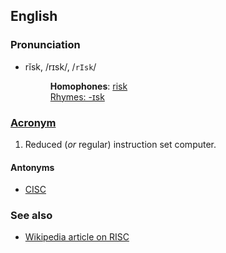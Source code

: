 ==English==
===Pronunciation===
*rĭsk, /rɪsk/, /<tt>rIsk</tt>/
*:'''Homophones''': [[risk]]
*:[[Rhymes:English:-ɪsk|Rhymes: -ɪsk]]

===[[Wiktionary:List of acronyms and abbreviations|Acronym]]===
#{{computing}} Reduced (''or'' regular) instruction set computer.

====Antonyms====
*[[CISC]]

===See also===
*[[w:Reduced_Instruction_Set_Computer|Wikipedia article on RISC]]